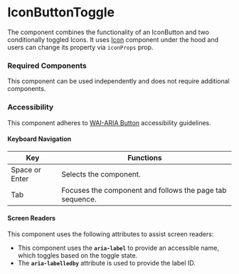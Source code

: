 <Meta title="Components/IconButtonToggle/IconButtonToggle" />

# IconButtonToggle

The component combines the functionality of an IconButton and two conditionally toggled Icons.
It uses [Icon](./?path=/story/components-icon--default) component under the hood and users can change its property via `iconProps` prop.

### Required Components

This component can be used independently and does not require additional components.  

### Accessibility
This component adheres to [WAI-ARIA Button](https://www.w3.org/TR/wai-aria-practices-1.1/examples/button/button.html) accessibility guidelines.

#### Keyboard Navigation

| Key | Functions |
| ---- | ---- |
| Space or Enter | Selects the component. |
| Tab | Focuses the component and follows the page tab sequence. |

#### Screen Readers

This component uses the following attributes to assist screen readers:
- This component uses the **`aria-label`** to provide an accessible name, which toggles based on the toggle state.
- The **`aria-labelledby`** attribute is used to provide the label ID.




